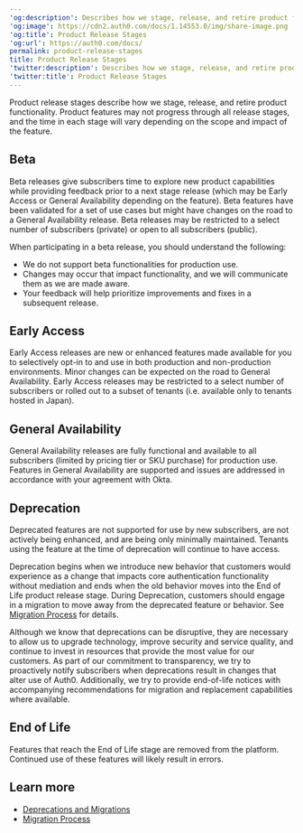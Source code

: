 ---
'og:description': Describes how we stage, release, and retire product functionality.
'og:image': https://cdn2.auth0.com/docs/1.14553.0/img/share-image.png
'og:title': Product Release Stages
'og:url': https://auth0.com/docs/
permalink: product-release-stages
title: Product Release Stages
'twitter:description': Describes how we stage, release, and retire product functionality.
'twitter:title': Product Release Stages
---
<Tooltip tip="Product Release Stages: Phases that describe how Auth0 stages, releases, and retires product functionality." cta="View Glossary" href="/docs/glossary?term=Product+release+stages">Product release stages</Tooltip> describe how we stage, release, and retire product functionality. Product features may not progress through all release stages, and the time in each stage will vary depending on the scope and impact of the feature.

## Beta

Beta releases give subscribers time to explore new product capabilities while providing feedback prior to a next stage release (which may be Early Access or General Availability depending on the feature). Beta features have been validated for a set of use cases but might have changes on the road to a General Availability release. Beta releases may be restricted to a select number of subscribers (private) or open to all subscribers (public).

When participating in a beta release, you should understand the following:

* We do not support beta functionalities for production use.
* Changes may occur that impact functionality, and we will communicate them as we are made aware.
* Your feedback will help prioritize improvements and fixes in a subsequent release.

## Early Access

Early Access releases are new or enhanced features made available for you to selectively opt-in to and use in both production and non-production environments. Minor changes can be expected on the road to General Availability. Early Access releases may be restricted to a select number of subscribers or rolled out to a subset of tenants (i.e. available only to tenants hosted in Japan).

## General Availability

General Availability releases are fully functional and available to all subscribers (limited by pricing tier or SKU purchase) for production use. Features in General Availability are supported and issues are addressed in accordance with your agreement with Okta.

## Deprecation

Deprecated features are not supported for use by new subscribers, are not actively being enhanced, and are being only minimally maintained. Tenants using the feature at the time of deprecation will continue to have access.

Deprecation begins when we introduce new behavior that customers would experience as a change that impacts core authentication functionality without mediation and ends when the old behavior moves into the End of Life product release stage. During Deprecation, customers should engage in a migration to move away from the deprecated feature or behavior. See [Migration Process](/docs/troubleshoot/product-lifecycle/migration-process) for details.

Although we know that deprecations can be disruptive, they are necessary to allow us to upgrade technology, improve security and service quality, and continue to invest in resources that provide the most value for our customers. As part of our commitment to transparency, we try to proactively notify subscribers when deprecations result in changes that alter use of Auth0. Additionally, we try to provide end-of-life notices with accompanying recommendations for migration and replacement capabilities where available.

## End of Life

Features that reach the End of Life stage are removed from the platform. Continued use of these features will likely result in errors.

## Learn more

* [Deprecations and Migrations](/docs/troubleshoot/product-lifecycle/deprecations-and-migrations)
* [Migration Process](/docs/troubleshoot/product-lifecycle/migration-process)